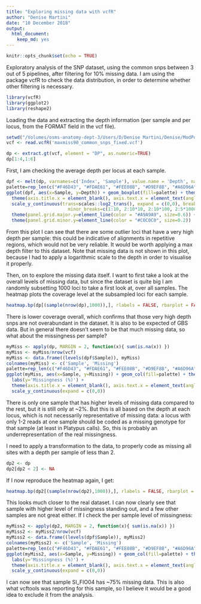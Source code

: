 ```yaml
---
title: "Exploring missing data with vcfR"
author: "Denise Martini"
date: "10 December 2018"
output: 
  html_document: 
    keep_md: yes
---
```

```r
knitr::opts_chunk$set(echo = TRUE)
```

Exploratory analysis of the SNP dataset, using the common snps between 3 out of 5 pipelines, after filtering for 10% missing data. 
I am using the package vcfR to check the data distribution, in order to determine whether other filtering is necessary.

```r
library(vcfR)
library(ggplot2)
library(reshape2)
```

Loading the data and extracting the depth information (per sample and per locus, from the FORMAT field in the vcf file).

```r
setwd("/Volumes/osms-anatomy-dept-3/Users/D/Denise Martini/Denise/ModPop_analysis/vcf_filtering")
vcf <- read.vcfR('maxmiss90_common_snps_fixed.vcf')
```
```r
dp <- extract.gt(vcf, element = "DP", as.numeric=TRUE)
dp[1:4,1:6]
```

First, I am checking the average depth per locus at each sample.

```r
dpf <- melt(dp, varnames=c('Index', 'Sample'), value.name = 'Depth', na.rm=TRUE)
palette=rep_len(c("#F46D43", "#FDAE61", "#FEE08B", "#D9EF8B", "#A6D96A", "#66BD63"), 93)
ggplot(dpf, aes(x=Sample, y=Depth)) + geom_boxplot(fill=palette) + theme_bw() +
  theme(axis.title.x = element_blank(), axis.text.x = element_text(angle = 60, hjust = 1)) +
  scale_y_continuous(trans=scales::log2_trans(), expand = c(0,0), breaks=c(1, 10, 100, 1000, 5000), 
                       minor_breaks=c(1:10, 2:10*10, 2:10*100, 2:5*1000)) +
  theme(panel.grid.major.y=element_line(color = "#A9A9A9", size=0.6)) +
  theme(panel.grid.minor.y=element_line(color = "#C0C0C0", size=0.2))
```

From this plot I can see that there are some outlier loci that have a very high depth per sample: this could be indicative of alignments in repetitive regions, which would not be very reliable. It would be worth applying a max depth filter to this dataset. Note that missing data is not shown in this plot, because I had to apply a logarithmic scale to the depth in order to visualise it properly.


Then, on to explore the missing data itself. I want to first take a look at the overall levels of missing data, but since the dataset is quite big I am randomly subsetting 1000 loci to take a first look at, over all samples. The heatmap plots the coverage level at the subsampled loci for each sample. 

```r
heatmap.bp(dp[(sample(nrow(dp),1000)),], rlabels = FALSE, rbarplot = FALSE)
```

There is lower coverage overall, which confirms that those very high depth snps are not overabundant in the dataset. It is also to be expected of GBS data. But in general there doesn't seem to be that much missing data, so what about the missingness per sample?

```r
myMiss <- apply(dp, MARGIN = 2, function(x){ sum(is.na(x)) })
myMiss <- myMiss/nrow(vcf)
myMiss <- data.frame((levels(dpf$Sample)), myMiss)
colnames(myMiss) <- c('Sample', 'Missing')
palette=rep_len(c("#F46D43", "#FDAE61", "#FEE08B", "#D9EF8B", "#A6D96A", "#66BD63"), 93)
ggplot(myMiss, aes(x=Sample, y=Missing)) + geom_col(fill=palette) + theme_bw() +
  labs(y='Missingness (%)') +
  theme(axis.title.x = element_blank(), axis.text.x = element_text(angle = 60, hjust = 1)) +
  scale_y_continuous(expand = c(0,0))
```

There is only one sample that has higher levels of missing data compared to the rest, but it is still only at ~2%.
But this is all based on the depth at each locus, which is not necessarily representative of missing data: a locus with only 1-2 reads at one sample should be coded as a missing genotype for that sample (at least in Platypus calls). So, this is probably an underrepresentation of the real missingness.

I need to apply a transformation to the data, to properly code as missing all sites with a depth per sample of less than 2.

```r
dp2 <- dp
dp2[dp2 < 2] <- NA
```

If I now reproduce the heatmap again, I get:

```r
heatmap.bp(dp2[(sample(nrow(dp2),1000)),], rlabels = FALSE, rbarplot = FALSE)
```

This looks much closer to the real dataset. I can now clearly see that sample with higher level of missingness standing out, and a few other samples are not great either. If I check the per sample level of missingness:

```r
myMiss2 <- apply(dp2, MARGIN = 2, function(x){ sum(is.na(x)) })
myMiss2 <- myMiss2/nrow(vcf)
myMiss2 <- data.frame((levels(dpf$Sample)), myMiss2)
colnames(myMiss2) <- c('Sample', 'Missing')
palette=rep_len(c("#F46D43", "#FDAE61", "#FEE08B", "#D9EF8B", "#A6D96A", "#66BD63"), 93)
ggplot(myMiss2, aes(x=Sample, y=Missing)) + geom_col(fill=palette) + theme_bw() +
  labs(y='Missingness (%)') +
  theme(axis.title.x = element_blank(), axis.text.x = element_text(angle = 60, hjust = 1)) +
  scale_y_continuous(expand = c(0,0))
```

I can now see that sample SI_FIO04 has ~75% missing data. This is also what vcftools was reporting for this sample, so I believe it would be a good idea to exclude it from the analysis.

